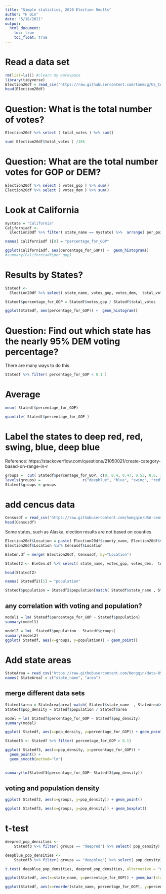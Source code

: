 ```yaml
---
title: "Simple statistics, 2020 Election Reults"
author: "H Qin"
date: "5/18/2021"
output:
  html_document: 
    toc: true
    toc_float: true
---
```


# Read a data set

```r
rm(list=ls()) #clearn my workspace
library(tidyverse)
Election20df = read_csv("https://raw.githubusercontent.com/tonmcg/US_County_Level_Election_Results_08-20/master/2020_US_County_Level_Presidential_Results.csv")
head(Election20df)

```

# Question: What is the total number of votes? 

```r
Election20df %>% select ( total_votes ) %>% sum()

sum( Election20df$total_votes ) /1E6
```

# Question: What are the total number votes for GOP or DEM? 

```r
Election20df %>% select ( votes_gop ) %>% sum()
Election20df %>% select ( votes_dem ) %>% sum()

```

# Look at California
```r
mystate = "California"
Californiadf <- 
  Election20df %>% filter( state_name == mystate) %>%  arrange( per_point_diff)

names( Californiadf )[8] = "percentage_for_GOP"

ggplot(Californiadf, aes(percentage_for_GOP)) +  geom_histogram()
#summary(Californiadf$per_gop)
```

# Results by States? 

```r
Statedf <- 
  Election20df %>% select( state_name, votes_gop, votes_dem,  total_votes ) %>% group_by( state_name ) %>% summarise_if( is.numeric, sum)

Statedf$percentage_for_GOP = Statedf$votes_gop / Statedf$total_votes

ggplot(Statedf, aes(percentage_for_GOP)) +  geom_histogram()
```

# Question: Find out which state has the nearly 95% DEM voting percentage? 

There are many ways to do this. 

```r
Statedf %>% filter( percentage_for_GOP < 0.1 )
```

# Average 

```r
mean( Statedf$percentage_for_GOP)
```

```r
quantile( Statedf$percentage_for_GOP )
```

# Label the states to deep red, red, swing, blue, deep blue

Reference: 
https://stackoverflow.com/questions/21050021/create-category-based-on-range-in-r
```r
groups =  cut( Statedf$percentage_for_GOP, c(0, 0.4, 0.47, 0.53, 0.6, 1) )
levels(groups) =                   c("deepblue", "blue", "swing", "red", "deepred")
Statedf$groups = groups
```

# add cencus data

```r
Censusdf = read_csv("https://raw.githubusercontent.com/hongqin/USA-census-county-level/main/USA-County-level-census-2010-2019.csv")
head(Censusdf)
```

Some states, such as Alaska, election results are not based on counties. 

```r
Election20df$Location = paste( Election20df$county_name, Election20df$state_name, sep=", " )
Election20df$Location %in% Censusdf$Location
```


```r
EleCen.df = merge( Election20df, Censusdf, by="Location")
```

```r
Statedf2 <- EleCen.df %>% select( state_name, votes_gop, votes_dem,  total_votes, '2019' ) %>% group_by( state_name ) %>% summarise_if( is.numeric, sum)

head(Statedf2)
```

```r
names( Statedf2)[5] = "population"
```

```r
Statedf$population = Statedf2$population[match( Statedf$state_name , Statedf2$state_name ) ]
```

## any correlation with voting and population? 

```r
model1 = lm( Statedf$percentage_for_GOP ~ Statedf$population)
summary(model1)
```


```r
model2 = lm(  Statedf$population ~ Statedf$groups)
summary(model2)
ggplot( Statedf, aes(x=groups, y=population)) + geom_point()
```

# Add  state areas

```r
StateArea = read_csv("https://raw.githubusercontent.com/hongqin/data-USstates/master/state-areas.csv")
names( StateArea) = c("state_name", "area")
```

## merge different data sets

```r
Statedf$area = StateArea$area[ match( Statedf$state_name  , StateArea$state_name ) ]
Statedf$pop_density = Statedf$population / Statedf$area

model = lm( Statedf$percentage_for_GOP ~ Statedf$pop_density)
summary(model)
```


```r
ggplot( Statedf, aes(x=pop_density, y=percentage_for_GOP)) + geom_point()
```

```r
Statedf3 <- Statedf %>% filter( percentage_for_GOP > 0.1)

ggplot( Statedf3, aes(x=pop_density, y=percentage_for_GOP)) + 
  geom_point() + 
  geom_smooth(method='lm')
 
```

```r
summary(lm(Statedf3$percentage_for_GOP~ Statedf3$pop_density))
```

## voting and population density

```r
ggplot( Statedf3, aes(x=groups, y=pop_density)) + geom_point()
```

```r
ggplot( Statedf3, aes(x=groups, y=pop_density)) + geom_boxplot()
```

# t-test 

```r
deepred_pop_densities <- 
    Statedf3 %>% filter( groups == "deepred") %>% select( pop_density)

deepblue_pop_densities <- 
    Statedf3 %>% filter( groups == "deepblue") %>% select( pop_density)

t.test( deepblue_pop_densities, deepred_pop_densities, alternative = "greater")
```
```r
ggplot(Statedf, aes(x=state_name, y=percentage_for_GOP)) + geom_bar(stat='identity', width=.5)+ theme(axis.text.x = element_text(angle = 90, vjust = 0.5, hjust=1))
```

```r
ggplot(Statedf, aes(x=reorder(state_name, percentage_for_GOP), y=percentage_for_GOP)) + geom_bar(stat='identity', width=.5)+ theme(axis.text.x = element_text(angle = 90, vjust = 0.5, hjust=1))
```

